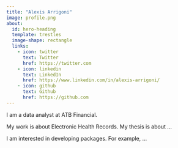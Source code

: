 ```yaml
---
title: "Alexis Arrigoni"
image: profile.png
about:
  id: hero-heading
  template: trestles
  image-shape: rectangle
  links:
    - icon: twitter
      text: Twitter
      href: https://twitter.com
    - icon: linkedin
      text: LinkedIn
      href: https://www.linkedin.com/in/alexis-arrigoni/
    - icon: github
      text: Github
      href: https://github.com
---
```


::: {#hero-heading}

I am a data analyst at ATB Financial.

My work is about Electronic Health Records. My thesis is about ...

I am interested in developing packages. For example, ...


:::

